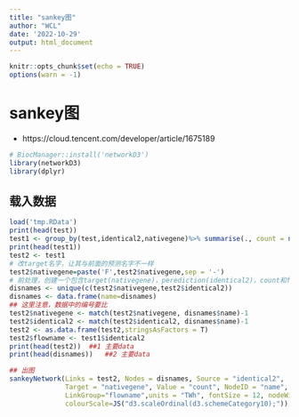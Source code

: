 ```yaml
---
title: "sankey图"
author: "WCL"
date: '2022-10-29'
output: html_document
---
```


```r
knitr::opts_chunk$set(echo = TRUE)
options(warn = -1)
```

# sankey图
- https://cloud.tencent.com/developer/article/1675189
```r
# BiocManager::install('networkD3')
library(networkD3)
library(dplyr)
```
## 载入数据
```r
load('tmp.RData')
print(head(test))
test1 <- group_by(test,identical2,nativegene)%>% summarise(., count = n())  # n()计算出现的次数
print(head(test1))
test2 <- test1
# 改target名字，让其与前面的预测名字不一样
test2$nativegene=paste('F',test2$nativegene,sep = '-')
# 前处理，创建一个包含target(nativegene)，perediction(identical2)，count和flowname（perediction的name）的dataframe，再创建一个所有的编号对应名字dataframe
disnames <- unique(c(test2$nativegene,test2$identical2))
disnames <- data.frame(name=disnames)
## 这里注意，数据中的编号要比
test2$nativegene <- match(test2$nativegene, disnames$name)-1
test2$identical2 <- match(test2$identical2, disnames$name)-1
test2 <- as.data.frame(test2,stringsAsFactors = T)
test2$flowname <- test1$identical2
print(head(test2))  ##1 主要data
print(head(disnames))   ##2 主要data

## 出图
sankeyNetwork(Links = test2, Nodes = disnames, Source = "identical2",
              Target = "nativegene", Value = "count", NodeID = "name", 
              LinkGroup="flowname",units = "TWh", fontSize = 12, nodeWidth = 30,
              colourScale=JS("d3.scaleOrdinal(d3.schemeCategory10);"))
```
